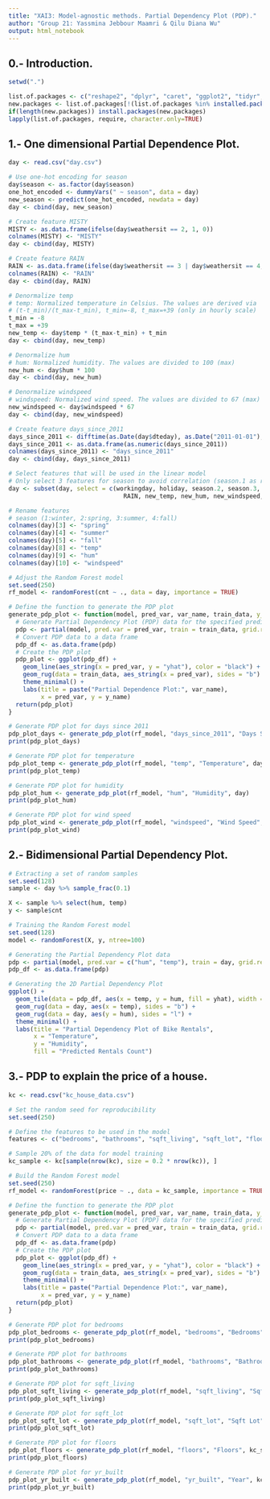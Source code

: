 ---
title: "XAI3: Model-agnostic methods. Partial Dependency Plot (PDP)."
author: "Group 21: Yassmina Jebbour Maamri & Qilu Diana Wu"
output: html_notebook
---

## 0.- Introduction.

```{r}
setwd(".")

list.of.packages <- c("reshape2", "dplyr", "caret", "ggplot2", "tidyr", "ROCR", "plotly", "randomForest", "party", "pdp")
new.packages <- list.of.packages[!(list.of.packages %in% installed.packages()[,"Package"])]
if(length(new.packages)) install.packages(new.packages)
lapply(list.of.packages, require, character.only=TRUE)
```

## 1.- One dimensional Partial Dependence Plot.

```{r}
day <- read.csv("day.csv")

# Use one-hot encoding for season
day$season <- as.factor(day$season)
one_hot_encoded <- dummyVars(" ~ season", data = day)
new_season <- predict(one_hot_encoded, newdata = day)
day <- cbind(day, new_season)

# Create feature MISTY
MISTY <- as.data.frame(ifelse(day$weathersit == 2, 1, 0))
colnames(MISTY) <- "MISTY"
day <- cbind(day, MISTY)

# Create feature RAIN
RAIN <- as.data.frame(ifelse(day$weathersit == 3 | day$weathersit == 4, 1, 0))
colnames(RAIN) <- "RAIN"
day <- cbind(day, RAIN)

# Denormalize temp
# temp: Normalized temperature in Celsius. The values are derived via
# (t-t_min)/(t_max-t_min), t_min=-8, t_max=+39 (only in hourly scale)
t_min = -8
t_max = +39
new_temp <- day$temp * (t_max-t_min) + t_min
day <- cbind(day, new_temp)

# Denormalize hum
# hum: Normalized humidity. The values are divided to 100 (max)
new_hum <- day$hum * 100
day <- cbind(day, new_hum)

# Denormalize windspeed
# windspeed: Normalized wind speed. The values are divided to 67 (max)
new_windspeed <- day$windspeed * 67
day <- cbind(day, new_windspeed)

# Create feature days_since_2011
days_since_2011 <- difftime(as.Date(day$dteday), as.Date("2011-01-01"), units = "days")
days_since_2011 <- as.data.frame(as.numeric(days_since_2011))
colnames(days_since_2011) <- "days_since_2011"
day <- cbind(day, days_since_2011)

# Select features that will be used in the linear model
# Only select 3 features for season to avoid correlation (season.1 as reference)
day <- subset(day, select = c(workingday, holiday, season.2, season.3, season.4, MISTY, 
                                RAIN, new_temp, new_hum, new_windspeed, days_since_2011, cnt))

# Rename features
# season (1:winter, 2:spring, 3:summer, 4:fall)
colnames(day)[3] <- "spring"
colnames(day)[4] <- "summer"
colnames(day)[5] <- "fall"
colnames(day)[8] <- "temp"
colnames(day)[9] <- "hum"
colnames(day)[10] <- "windspeed"

# Adjust the Random Forest model
set.seed(250)
rf_model <- randomForest(cnt ~ ., data = day, importance = TRUE)

# Define the function to generate the PDP plot
generate_pdp_plot <- function(model, pred_var, var_name, train_data, y_name = "Predicted bike rentals", grid_resolution = 20) {
  # Generate Partial Dependency Plot (PDP) data for the specified predictor variable
  pdp <- partial(model, pred.var = pred_var, train = train_data, grid.resolution = grid_resolution)
  # Convert PDP data to a data frame
  pdp_df <- as.data.frame(pdp)
  # Create the PDP plot
  pdp_plot <- ggplot(pdp_df) +
    geom_line(aes_string(x = pred_var, y = "yhat"), color = "black") +
    geom_rug(data = train_data, aes_string(x = pred_var), sides = "b") +
    theme_minimal() +
    labs(title = paste("Partial Dependence Plot:", var_name),
         x = pred_var, y = y_name)
  return(pdp_plot)
}

# Generate PDP plot for days since 2011
pdp_plot_days <- generate_pdp_plot(rf_model, "days_since_2011", "Days Since 2011", day)
print(pdp_plot_days)

# Generate PDP plot for temperature
pdp_plot_temp <- generate_pdp_plot(rf_model, "temp", "Temperature", day)
print(pdp_plot_temp)

# Generate PDP plot for humidity
pdp_plot_hum <- generate_pdp_plot(rf_model, "hum", "Humidity", day)
print(pdp_plot_hum)

# Generate PDP plot for wind speed
pdp_plot_wind <- generate_pdp_plot(rf_model, "windspeed", "Wind Speed", day)
print(pdp_plot_wind)
```

## 2.- Bidimensional Partial Dependency Plot.

```{r}
# Extracting a set of random samples
set.seed(128)
sample <- day %>% sample_frac(0.1)

X <- sample %>% select(hum, temp)
y <- sample$cnt

# Training the Random Forest model
set.seed(128)
model <- randomForest(X, y, ntree=100)

# Generating the Partial Dependency Plot data
pdp <- partial(model, pred.var = c("hum", "temp"), train = day, grid.resolution = 20)
pdp_df <- as.data.frame(pdp)

# Generating the 2D Partial Dependency Plot
ggplot() +
  geom_tile(data = pdp_df, aes(x = temp, y = hum, fill = yhat), width = 5, height = 10) +
  geom_rug(data = day, aes(x = temp), sides = "b") +
  geom_rug(data = day, aes(y = hum), sides = "l") + 
  theme_minimal() +
  labs(title = "Partial Dependency Plot of Bike Rentals", 
       x = "Temperature",
       y = "Humidity", 
       fill = "Predicted Rentals Count")
```

## 3.- PDP to explain the price of a house.

```{r}
kc <- read.csv("kc_house_data.csv")

# Set the random seed for reproducibility
set.seed(250)

# Define the features to be used in the model
features <- c("bedrooms", "bathrooms", "sqft_living", "sqft_lot", "floors", "yr_built")

# Sample 20% of the data for model training
kc_sample <- kc[sample(nrow(kc), size = 0.2 * nrow(kc)), ]

# Build the Random Forest model
set.seed(250)
rf_model <- randomForest(price ~ ., data = kc_sample, importance = TRUE)

# Define the function to generate the PDP plot
generate_pdp_plot <- function(model, pred_var, var_name, train_data, y_name = "Predicted price", grid_resolution = 20) {
  # Generate Partial Dependency Plot (PDP) data for the specified predictor variable
  pdp <- partial(model, pred.var = pred_var, train = train_data, grid.resolution = grid_resolution)
  # Convert PDP data to a data frame
  pdp_df <- as.data.frame(pdp)
  # Create the PDP plot
  pdp_plot <- ggplot(pdp_df) +
    geom_line(aes_string(x = pred_var, y = "yhat"), color = "black") +
    geom_rug(data = train_data, aes_string(x = pred_var), sides = "b") +
    theme_minimal() +
    labs(title = paste("Partial Dependence Plot:", var_name),
         x = pred_var, y = y_name)
  return(pdp_plot)
}

# Generate PDP plot for bedrooms
pdp_plot_bedrooms <- generate_pdp_plot(rf_model, "bedrooms", "Bedrooms", kc_sample)
print(pdp_plot_bedrooms)

# Generate PDP plot for bathrooms
pdp_plot_bathrooms <- generate_pdp_plot(rf_model, "bathrooms", "Bathrooms", kc_sample)
print(pdp_plot_bathrooms)

# Generate PDP plot for sqft_living
pdp_plot_sqft_living <- generate_pdp_plot(rf_model, "sqft_living", "Sqft Living Room", kc_sample)
print(pdp_plot_sqft_living)

# Generate PDP plot for sqft_lot
pdp_plot_sqft_lot <- generate_pdp_plot(rf_model, "sqft_lot", "Sqft Lot", kc_sample)
print(pdp_plot_sqft_lot)

# Generate PDP plot for floors
pdp_plot_floors <- generate_pdp_plot(rf_model, "floors", "Floors", kc_sample)
print(pdp_plot_floors)

# Generate PDP plot for yr_built
pdp_plot_yr_built <- generate_pdp_plot(rf_model, "yr_built", "Year", kc_sample)
print(pdp_plot_yr_built)
```

